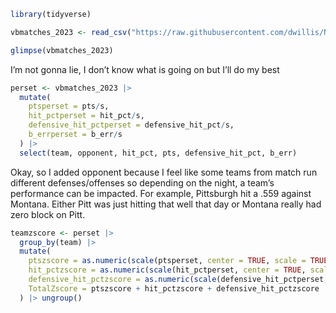 ```r
library(tidyverse)
```
```r
vbmatches_2023 <- read_csv("https://raw.githubusercontent.com/dwillis/NCAAWomensVolleyballData/main/data/ncaa_womens_volleyball_matchstats_2023.csv")
```
```r
glimpse(vbmatches_2023)
```
I'm not gonna lie, I don't know what is going on but I'll do my best 

```r
perset <- vbmatches_2023 |> 
  mutate(
    ptsperset = pts/s,
    hit_pctperset = hit_pct/s,
    defensive_hit_pctperset = defensive_hit_pct/s,
    b_errperset = b_err/s
  ) |>
  select(team, opponent, hit_pct, pts, defensive_hit_pct, b_err)
```
Okay, so I added opponent because I feel like some teams from match run different defenses/offenses so depending on the night, a team's performance can be impacted. For example, Pittsburgh hit a .559 against Montana. Either Pitt was just hitting that well that day or Montana really had zero block on Pitt. 


```r
teamzscore <- perset |>
  group_by(team) |> 
  mutate(
    ptszscore = as.numeric(scale(ptsperset, center = TRUE, scale = TRUE)),
    hit_pctzscore = as.numeric(scale(hit_pctperset, center = TRUE, scale = TRUE)),
    defensive_hit_pctzscore = as.numeric(scale(defensive_hit_pctperset, center = TRUE, scale = TRUE)),
    TotalZscore = ptszscore + hit_pctzscore + defensive_hit_pctzscore
  ) |> ungroup() 
```

